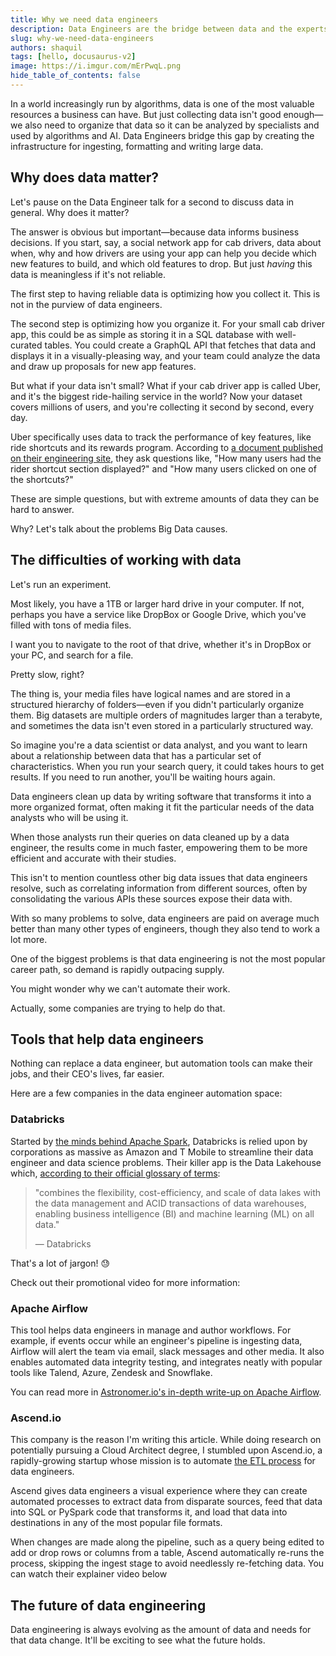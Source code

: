 ```yaml
---
title: Why we need data engineers
description: Data Engineers are the bridge between data and the experts who analyze it. Here's why Data Engineers matter.
slug: why-we-need-data-engineers
authors: shaquil
tags: [hello, docusaurus-v2]
image: https://i.imgur.com/mErPwqL.png
hide_table_of_contents: false
---
```



In a world increasingly run by algorithms, data is one of the most valuable resources a business can have. But just collecting data isn't good enough—we also need to organize that data so it can be analyzed by specialists and used by algorithms and AI. Data Engineers bridge this gap by creating the infrastructure for ingesting, formatting and writing large data.

<!--truncate-->

## Why does data matter?

Let's pause on the Data Engineer talk for a second to discuss data in general. Why does it matter?

The answer is obvious but important—because data informs business decisions. If you start, say, a social network app for cab drivers, data about when, why and how drivers are using your app can help you decide which new features to build, and which old features to drop. But just _having_ this data is meaningless if it's not reliable.

The first step to having reliable data is optimizing how you collect it. This is not in the purview of data engineers.

The second step is optimizing how you organize it. For your small cab driver app, this could be as simple as storing it in a SQL database with well-curated tables. You could create a GraphQL API that fetches that data and displays it in a visually-pleasing way, and your team could analyze the data and draw up proposals for new app features.

But what if your data isn't small? What if your cab driver app is called Uber, and it's the biggest ride-hailing service in the world? Now your dataset covers millions of users, and you're collecting it second by second, every day. 

Uber specifically uses data to track the performance of key features, like ride shortcuts and its rewards program. According to [a document published on their engineering site](https://eng.uber.com/how-data-shapes-the-uber-rider-app/), they ask questions like, "How many users had the rider shortcut section displayed?" and "How many users clicked on one of the shortcuts?"

These are simple questions, but with extreme amounts of data they can be hard to answer.

Why? Let's talk about the problems Big Data causes.

## The difficulties of working with data

Let's run an experiment.

Most likely, you have a 1TB or larger hard drive in your computer. If not, perhaps you have a service like DropBox or Google Drive, which you've filled with tons of media files.

I want you to navigate to the root of that drive, whether it's in DropBox or your PC, and search for a file.

Pretty slow, right?

The thing is, your media files have logical names and are stored in a structured hierarchy of folders—even if you didn't particularly organize them. Big datasets are multiple orders of magnitudes larger than a terabyte, and sometimes the data isn't even stored in a particularly structured way.

So imagine you're a data scientist or data analyst, and you want to learn about a relationship between data that has a particular set of characteristics. When you run your search query, it could takes hours to get results. If you need to run another, you'll be waiting hours again.

Data engineers clean up data by writing software that transforms it into a more organized format, often making it fit the particular needs of the data analysts who will be using it.

When those analysts run their queries on data cleaned up by a data engineer, the results come in much faster, empowering them to be more efficient and accurate with their studies.

This isn't to mention countless other big data issues that data engineers resolve, such as correlating information from different sources, often by consolidating the various APIs these sources expose their data with.

With so many problems to solve, data engineers are paid on average much better than many other types of engineers, though they also tend to work a lot more.

One of the biggest problems is that data engineering is not the most popular career path, so demand is rapidly outpacing supply.

You might wonder why we can't automate their work.

Actually, some companies are trying to help do that.

## Tools that help data engineers

Nothing can replace a data engineer, but automation tools can make their jobs, and their CEO's lives, far easier.

Here are a few companies in the data engineer automation space:

### Databricks

Started by [the minds behind Apache Spark](https://en.wikipedia.org/wiki/Ali_Ghodsi), Databricks is relied upon by corporations as massive as Amazon and T Mobile to streamline their data engineer and data science problems. Their killer app is the Data Lakehouse which, [according to their official glossary of terms](https://databricks.com/glossary/data-lakehouse#:~:text=A%20data%20lakehouse%20is%20a,(ML)%20on%20all%20data.):

> "combines the flexibility, cost-efficiency, and scale of data lakes with the data management and ACID transactions of data warehouses, enabling business intelligence (BI) and machine learning (ML) on all data."
>
> — Databricks

That's a lot of jargon! 😓

Check out their promotional video for more information:

<ResizedReactPlayer url='https://youtu.be/02DBOfYrYT0' />

### Apache Airflow

This tool helps data engineers in manage and author workflows. For example, if events occur while an engineer's pipeline is ingesting data, Airflow will alert the team via email, slack messages and other media. It also enables automated data integrity testing, and integrates neatly with popular tools like Talend, Azure, Zendesk and Snowflake.

You can read more in [Astronomer.io's in-depth write-up on Apache Airflow](https://www.astronomer.io/blog/apache-airflow-for-data-engineers/).

### Ascend.io

This company is the reason I'm writing this article. While doing research on potentially pursuing a Cloud Architect degree, I stumbled upon Ascend.io, a rapidly-growing startup whose mission is to automate [the ETL process](https://www.talend.com/resources/what-is-etl/) for data engineers.

Ascend gives data engineers a visual experience where they can create automated processes to extract data from disparate sources, feed that data into SQL or PySpark code that transforms it, and load that data into destinations in any of the most popular file formats.

When changes are made along the pipeline, such as a query being edited to add or drop rows or columns from a table, Ascend automatically re-runs the process, skipping the ingest stage to avoid needlessly re-fetching data. You can watch their explainer video below

<ResizedReactPlayer url='https://www.youtube.com/watch?v=M4adp5BE5WU' />

## The future of data engineering

Data engineering is always evolving as the amount of data and needs for that data change. It'll be exciting to see what the future holds.